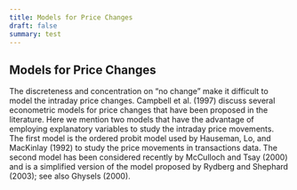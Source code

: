 ```yaml
---
title: Models for Price Changes
draft: false
summary: test
---
```



<TOCInline toc={props.toc} asDisclosure />

## Models for Price Changes

The discreteness and concentration on “no change” make it difficult to model the intraday price changes. Campbell et al. (1997) discuss several econometric models for price changes that have been proposed in the literature. Here we mention two models that have the advantage of employing explanatory variables to study the intraday price movements. The first model is the ordered probit model used by Hauseman, Lo, and MacKinlay (1992) to study the price movements in transactions data. The second model has been considered recently by McCulloch and Tsay (2000) and is a simplified version of the model proposed by Rydberg and Shephard (2003); see also Ghysels (2000).
